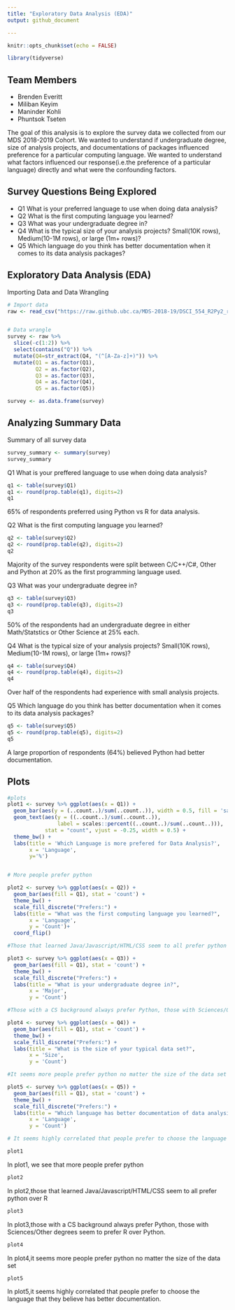 ```yaml
---
title: "Exploratory Data Analysis (EDA)"
output: github_document

---
```


```r
knitr::opts_chunk$set(echo = FALSE)
```

```r
library(tidyverse)
```



## Team Members
- Brenden Everitt 
- Miliban Keyim  
- Maninder Kohli 
- Phuntsok Tseten  

The goal of this analysis is to explore the survey data we collected from our MDS 2018-2019 Cohort. We wanted to understand  if undergraduate degree, size of analysis projects, and documentations of packages influenced preference for a particular computing language. We wanted to understand what factors influenced our response(i.e.the preference of a particular language) directly and what were the confounding factors. 


## Survey Questions Being Explored

  - Q1 What is your preferred language to use when doing data analysis?
  - Q2 What is the first computing language you learned?
  - Q3 What was your undergraduate degree in?
  - Q4 What is the typical size of your analysis projects? Small(10K rows), Medium(10-1M rows), or large (1m+ rows)?
  - Q5 Which language do you think has better documentation when it comes to its data analysis packages?


## Exploratory Data Analysis (EDA)

Importing Data and Data Wrangling

```r
# Import data
raw <- read_csv("https://raw.github.ubc.ca/MDS-2018-19/DSCI_554_R2Py2_results/master/DSCI_554_R2Py2.csv?token=AAAGiR15X4PWpGVkb0ojAtjTWSq1Sppwks5csTi9wA%3D%3D")


# Data wrangle 
survey <- raw %>% 
  slice(-c(1:2)) %>% 
  select(contains("Q")) %>% 
  mutate(Q4=str_extract(Q4, "(^[A-Za-z]+)")) %>% 
  mutate(Q1 = as.factor(Q1),
         Q2 = as.factor(Q2),
         Q3 = as.factor(Q3),
         Q4 = as.factor(Q4),
         Q5 = as.factor(Q5))

survey <- as.data.frame(survey)
```

## Analyzing Summary Data

Summary of all survey data 
```r
survey_summary <- summary(survey)
survey_summary

```

Q1 What is your preffered language to use when doing data analysis?
```r

q1 <- table(survey$Q1)
q1 <- round(prop.table(q1), digits=2)
q1  

```
65% of respondents preferred using Python vs R for data analysis. 


Q2 What is the first computing language you learned?
```r

q2 <- table(survey$Q2)
q2 <- round(prop.table(q2), digits=2)
q2  

```
Majority of the survey respondents were split between C/C++/C#, Other and Python at 20% as the first programming language used.


Q3 What was your undergraduate degree in?
```r

q3 <- table(survey$Q3)
q3 <- round(prop.table(q3), digits=2)
q3  

```
50% of the respondents had an undergraduate degree in either Math/Statstics or Other Science at 25% each.


Q4 What is the typical size of your analysis projects? Small(10K rows), Medium(10-1M rows), or large (1m+ rows)?
```r

q4 <- table(survey$Q4)
q4 <- round(prop.table(q4), digits=2)
q4  

```
Over half of the respondents had experience with small analysis projects.


Q5 Which language do you think has better documentation when it comes to its data analysis packages?
```r

q5 <- table(survey$Q5)
q5 <- round(prop.table(q5), digits=2)
q5  

```
A large proportion of respondents (64%) believed Python had better documentation.




## Plots



```r
#plots
plot1 <- survey %>% ggplot(aes(x = Q1)) +
  geom_bar(aes(y = (..count..)/sum(..count..)), width = 0.5, fill = 'salmon') +
  geom_text(aes(y = ((..count..)/sum(..count..)),
                label = scales::percent((..count..)/sum(..count..))),
            stat = "count", vjust = -0.25, width = 0.5) +
  theme_bw() +
  labs(title = 'Which Language is more prefered for Data Analysis?',
       x = 'Language',
       y='%') 


# More people prefer python

plot2 <- survey %>% ggplot(aes(x = Q2)) +
  geom_bar(aes(fill = Q1), stat = 'count') +
  theme_bw() +
  scale_fill_discrete("Prefers:") +
  labs(title = "What was the first computing language you learned?",
       x = 'Language',
       y = 'Count')+
  coord_flip()

#Those that learned Java/Javascript/HTML/CSS seem to all prefer python over R

plot3 <- survey %>% ggplot(aes(x = Q3)) +
  geom_bar(aes(fill = Q1), stat = 'count') +
  theme_bw() +
  scale_fill_discrete("Prefers:") +
  labs(title = "What is your undergraduate degree in?",
       x = 'Major',
       y = 'Count')

#Those with a CS background always prefer Python, those with Sciences/Other degrees seem to prefer R over Python. 

plot4 <- survey %>% ggplot(aes(x = Q4)) +
  geom_bar(aes(fill = Q1), stat = 'count') +
  theme_bw() +
  scale_fill_discrete("Prefers:") +
  labs(title = "What is the size of your typical data set?",
       x = 'Size',
       y = 'Count')

#It seems more people prefer python no matter the size of the data set

plot5 <- survey %>% ggplot(aes(x = Q5)) +
  geom_bar(aes(fill = Q1), stat = 'count') +
  theme_bw() +
  scale_fill_discrete("Prefers:") +
  labs(title = "Which language has better documentation of data analysis packages??",
       x = 'Language',
       y = 'Count')

# It seems highly correlated that people prefer to choose the language that they believe has better documentation.

```

```r
plot1
```

In plot1, we see that more people prefer python

```r
plot2
```

In plot2,those that learned Java/Javascript/HTML/CSS seem to all prefer python over R

```r
plot3
```

In plot3,those with a CS background always prefer Python, those with Sciences/Other degrees seem to prefer R over Python.

```r
plot4
```

In plot4,it seems more people prefer python no matter the size of the data set

```r
plot5
```

In plot5,it seems highly correlated that people prefer to choose the language that they believe has better documentation.


